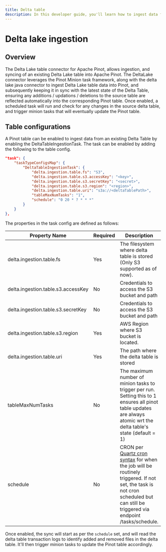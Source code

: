 ```yaml
---
title: Delta table
description: In this developer guide, you'll learn how to ingest data from a Delta Lake table into Apache Pinot.
---
```


# Delta lake ingestion

## Overview
The Delta Lake table connector for Apache Pinot, allows ingestion, and syncing of an existing Delta Lake table into Apache Pinot.
The DeltaLake connector leverages the Pinot Minion task framework, along with the delta lake java connector to ingest Delta Lake table data into Pinot, and subsequently keeping it in sync with the latest state of the Delta Table, ensuring any additions / updations / deletions to the source table are reflected automatically into the corresponding Pinot table.
Once enabled, a scheduled task will run and check for any changes in the source delta table, and trigger minion tasks that will eventually update the Pinot table.

## Table configurations
A Pinot table can be enabled to ingest data from an existing Delta Table by enabling the DeltaTableIngestionTask. The task can be enabled by adding the following to the table config.

```json
"task": {
    "taskTypeConfigsMap": {
        "DeltaTableIngestionTask": {
            "delta.ingestion.table.fs": "S3",
            "delta.ingestion.table.s3.accessKey": "<key>",
            "delta.ingestion.table.s3.secretKey": "<secret>",
            "delta.ingestion.table.s3.region": "<region>",
            "delta.ingestion.table.uri": "s3a://<deltaTablePath>",
            "tableMaxNumTasks": "1",
            "schedule": "0 20 * ? * * *"
        }
    }
},
```

The properties in the task config are defined as follows:

| Property Name                      | Required | Description                                                                                                                                                                                                                                                            |
|------------------------------------|----------|------------------------------------------------------------------------------------------------------------------------------------------------------------------------------------------------------------------------------------------------------------------------|
| delta.ingestion.table.fs           | Yes      | The filesystem where delta table is stored (Only S3 supported as of now).                                                                                                                                                                                              |
| delta.ingestion.table.s3.accessKey | No       | Credentials to access the S3 bucket and path                                                                                                                                                                                                                           |
| delta.ingestion.table.s3.secretKey | No       | Credentials to access the S3 bucket and path                                                                                                                                                                                                                           |
| delta.ingestion.table.s3.region    | Yes      | AWS Region where S3 bucket is located.                                                                                                                                                                                                                                 |
| delta.ingestion.table.uri          | Yes      | The path where the delta table is stored                                                                                                                                                                                                                               |
| tableMaxNumTasks                   | No       | The maximum number of minion tasks to trigger per run. Setting this to 1 ensures all pinot table updates are always atomic wrt the delta table's state (default = 1)                                                                                                   |
| schedule                           | No       | CRON per [Quartz cron syntax](http://www.quartz-scheduler.org/documentation/quartz-2.3.0/tutorials/crontrigger.html) for when the job will be routinely triggered. If not set, the task is not cron scheduled but can still be triggered via endpoint /tasks/schedule. |

Once enabled, the sync will start as per the `schedule` set, and will read the delta table transaction logs to identify added and removed files in the delta table. It'll then trigger minion tasks to update the Pinot table accordingly.